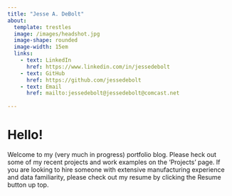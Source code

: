 ```yaml
---
title: "Jesse A. DeBolt"
about: 
  template: trestles
  image: /images/headshot.jpg
  image-shape: rounded
  image-width: 15em
  links:
    - text: LinkedIn
      href: https://www.linkedin.com/in/jessedebolt
    - text: GitHub
      href: https://github.com/jessedebolt
    - text: Email
      href: mailto:jessedebolt@jessedebolt@comcast.net
        
---
```



# Hello!
Welcome to my (very much in progress) portfolio blog. Please heck out some of my recent projects and work examples on the 'Projects' page. If you are looking to hire someone with extensive manufacturing experience and data familiarity, please check out my resume by clicking the Resume button up top.

